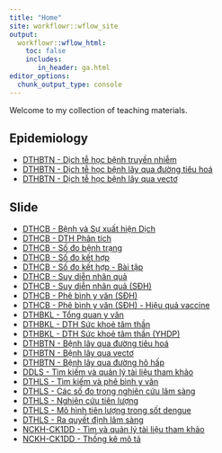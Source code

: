 ```yaml
---
title: "Home"
site: workflowr::wflow_site
output:
  workflowr::wflow_html:
    toc: false
    includes:
       in_header: ga.html
editor_options:
  chunk_output_type: console
---
```


Welcome to my collection of teaching materials.

## Epidemiology

* [DTHBTN - Dịch tễ học bệnh truyền nhiễm](https://decidelab.github.io/teaching_materials/DTHBTN_BenhTruyenNhiem.html)
* [DTHBTN - Dịch tễ học bệnh lây qua đường tiêu hoá](https://decidelab.github.io/teaching_materials/DTHBTN_BenhDuongTieuHoa.html)
* [DTHBTN - Dịch tễ học bệnh lây qua vectơ](https://decidelab.github.io/teaching_materials/DTHBTN_BenhLayQuaVecto.html)

## Slide

* [DTHCB - Bệnh và Sự xuất hiện Dịch](https://decidelab.github.io/teaching_materials/slides/Slide_DTHCB_BenhDich.html)
* [DTHCB - DTH Phân tích](https://decidelab.github.io/teaching_materials/slides/Slide_DTHCB_DTHPT.html)
* [DTHCB - Số đo bệnh trạng](https://decidelab.github.io/teaching_materials/slides/Slide_DTHCB_SDBT.html)
* [DTHCB - Số đo kết hợp](https://decidelab.github.io/teaching_materials/slides/Slide_DTHCB_SDKH.html)
* [DTHCB - Số đo kết hợp - Bài tập](https://decidelab.github.io/teaching_materials/slides/Slide_DTHCB_BTSDKH.html)
* [DTHCB - Suy diễn nhân quả](https://decidelab.github.io/teaching_materials/slides/Slide_DTHCB_SDNQ.html)
* [DTHCB - Suy diễn nhân quả (SĐH)](https://decidelab.github.io/teaching_materials/slides/Slide_DTHCB_SDH_SDNQ_20210504.html)
* [DTHCB - Phê bình y văn (SĐH)](https://decidelab.github.io/teaching_materials/slides/Slide_DTHCB_SDH_PBYV_20210518.html)
* [DTHCB - Phê bình y văn (SĐH) - Hiệu quả vaccine ](https://decidelab.github.io/teaching_materials/slides/Slide_DTHCB_SDH_PBYV_Vaccine_20210601.html)
* [DTHBKL - Tổng quan y văn](https://decidelab.github.io/teaching_materials/slides/Slide_DTHBKL_TQYV_YHDP_20210305.html)
* [DTHBKL - DTH Sức khoẻ tâm thần](https://decidelab.github.io/teaching_materials/slides/Slide_DTHBKL_MentalHealth.html)
* [DTHBKL - DTH Sức khoẻ tâm thần (YHDP)](https://decidelab.github.io/teaching_materials/slides/Slide_DTHBKL_MentalHealth_YHDP_20210325.html)
* [DTHBTN - Bệnh lây qua đường tiêu hoá](https://decidelab.github.io/teaching_materials/slides/Slide_DTHBTN_BTH.html)
* [DTHBTN - Bệnh lây qua vectơ](https://decidelab.github.io/teaching_materials/slides/Slide_DTHBTN_BV.html)
* [DTHBTN - Bệnh lây qua đường hô hấp](https://decidelab.github.io/teaching_materials/slides/Slide_DTHBTN_BHH.html)
* [DDLS - Tìm kiếm và quản lý tài liệu tham khảo](https://decidelab.github.io/teaching_materials/slides/Slide_DDLS_TLTK_20210310)
* [DTHLS - Tìm kiếm và phê bình y văn](https://decidelab.github.io/teaching_materials/slides/Slide_DTHLS_YVan_20210416.html)
* [DTHLS - Các số đo trong nghiên cứu lâm sàng](https://decidelab.github.io/teaching_materials/slides/Slide_DTHLS_SoDo_202104092.html)
* [DTHLS - Nghiên cứu tiên lượng](https://decidelab.github.io/teaching_materials/slides/Slide_DTHLS_NCTL2_20210423.html)
* [DTHLS - Mô hình tiên lượng trong sốt dengue](https://decidelab.github.io/teaching_materials/slides/Slide_DTHLS_MHTLDengue_20210423.html)
* [DTHLS - Ra quyết định lâm sàng](https://decidelab.github.io/teaching_materials/slides/Slide_DTHLS_QDLS_20210507.html)
* [NCKH-CK1DD - Tìm và quản lý tài liệu tham khảo](https://decidelab.github.io/teaching_materials/slides/Slide_NCKH_CK1DD_TLTK_20210514.html)
* [NCKH-CK1DD - Thống kê mô tả](https://decidelab.github.io/teaching_materials/slides/Slide_NCKH_CK1DD_TKMT_20210521.html)



